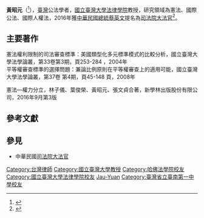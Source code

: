 {{Infobox_Person
| name = 黃昭元
|image= File:大法官黃昭元.jpg
|box_width= 
|occupation= [[國立臺灣大學法律學院|國立臺灣大學法律學院]]教授
| period =
|birth_name=
| other_names =Hwang, Jau-Yuan 
| Sex = 男
|birth_date= {{birth date and age|1962|9|28}}
|birth_place= {{TWN}}
|death_date=
|death_place=
| nationality ={{ROC}}
| residence =
| party = {{無黨籍}}
| religion =
| spouse =
| relatives =
|education=
*[[美國|美國]][[哈佛大學|哈佛大學]]法學博士1995
*[[美國|美國]][[哈佛大學|哈佛大學]]法學碩士1991
*[[國立臺灣大學|國立臺灣大學]]法學碩士1989
*[[國立臺灣大學|國立臺灣大學]]法學士1984
*[[國立臺南第一高級中學|國立臺南第一高級中學]]
| past =
*國立臺灣大學法律學院副院長
*萬國法律事務所律師1988~90
| work =
|awards=
}}

'''黃昭元'''（{{bd|1962年|9月28日||}}<ref>{{Cite web |url=http://www.judicial.gov.tw/constitutionalcourt/p01_03_01.asp?curno=163 |title=司法院大法官 |access-date=2016-11-20 |archive-url=https://web.archive.org/web/20161121042315/http://www.judicial.gov.tw/constitutionalcourt/p01_03_01.asp?curno=163 |archive-date=2016-11-21 |dead-url=yes }}</ref>），[[臺灣|臺灣]]公法學者，[[國立臺灣大學法律學院|國立臺灣大學法律學院]]教授，研究領域為憲法、國際公法、國際人權法，2016年獲[[中華民國總統|中華民國總統]][[蔡英文|蔡英文]]提名為[[司法院大法官|司法院大法官]]<ref>{{cite web|title=黃昭元教授簡介|http://www.law.ntu.edu.tw/main.php?mod=teacher&func=show_teacher&teapro_id=38|website=國立臺灣大學法律學院}}</ref>。

== 主要著作 ==
憲法權利限制的司法審查標準：美國類型化多元標準模式的比較分析，國立臺灣大學法學論叢，第33卷第3期，頁253-284 ，2004年<br />

平等權審查標準的選擇問題：兼論比例原則在平等權審查上的適用可能，國立臺灣大學法學論叢，第37卷 第4期，頁45-148 頁，2008年

憲法—權力分立，林子儀、葉俊榮、黃昭元、張文貞合著，新學林出版股份有限公司，2016年9月第3版

== 參考文獻 ==
{{reflist}}

== 參見 ==
*中華民國[[司法院大法官|司法院大法官]]

{{司法院大法官}}
{{DEFAULTSORT:Hwang Jau-Yuan}}
[[Category:台灣律師|Category:台灣律師]]
[[Category:國立臺灣大學教授|Category:國立臺灣大學教授]]
[[Category:哈佛法學院校友|Category:哈佛法學院校友]]
[[Category:國立臺灣大學法律學院校友|Category:國立臺灣大學法律學院校友]]
[[Category:黄姓|Jau-Yuan]]
[[Category:臺灣省立臺南第一中學校友|Category:臺灣省立臺南第一中學校友]]